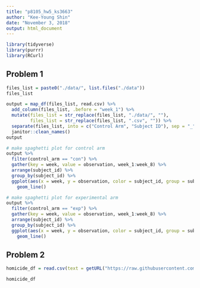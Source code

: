 ```yaml
---
title: "p8105_hw5_ks3663"
author: "Kee-Young Shin"
date: "November 3, 2018"
output: html_document
---
```


```r
library(tidyverse)
library(purrr)
library(RCurl)

```

## Problem 1
```r

files_list = paste0("./data/", list.files("./data"))
files_list

output = map_df(files_list, read.csv) %>% 
  add_column(files_list, .before = "week_1") %>% 
  mutate(files_list = str_replace(files_list, "./data/", ""),
         files_list = str_replace(files_list, ".csv", "")) %>% 
  separate(files_list, into = c("Control Arm", "Subject ID"), sep = "_") %>% 
  janitor::clean_names()
output

```

```r

# make spaghetti plot for control arm
output %>% 
  filter(control_arm == "con") %>% 
  gather(key = week, value = observation, week_1:week_8) %>% 
  arrange(subject_id) %>% 
  group_by(subject_id) %>% 
  ggplot(aes(x = week, y = observation, color = subject_id, group = subject_id)) + 
    geom_line()

# make spaghetti plot for experimental arm
output %>% 
  filter(control_arm == "exp") %>% 
  gather(key = week, value = observation, week_1:week_8) %>% 
  arrange(subject_id) %>% 
  group_by(subject_id) %>% 
  ggplot(aes(x = week, y = observation, color = subject_id, group = subject_id)) + 
    geom_line()
```

## Problem 2
```r
homicide_df = read.csv(text = getURL("https://raw.githubusercontent.com/washingtonpost/data-homicides/master/homicide-data.csv"))

homicide_df
                       
```

